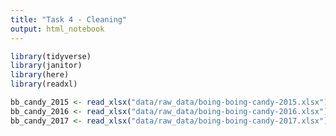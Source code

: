 ```yaml
---
title: "Task 4 - Cleaning"
output: html_notebook
---
```


```r
library(tidyverse)
library(janitor)
library(here)
library(readxl)
```

```r
bb_candy_2015 <- read_xlsx("data/raw_data/boing-boing-candy-2015.xlsx")
bb_candy_2016 <- read_xlsx("data/raw_data/boing-boing-candy-2016.xlsx")
bb_candy_2017 <- read_xlsx("data/raw_data/boing-boing-candy-2017.xlsx")
```

